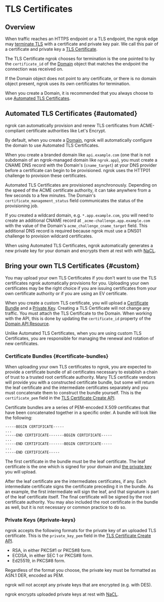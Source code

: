 # TLS Certificates

## Overview

When traffic reaches an HTTPS endpoint or a TLS endpoint, the ngrok edge may
[terminate TLS](/network-edge/#tls-termination) with a certificate and private
key pair. We call this pair of a certificate and private key a [TLS
Certificate](/concepts/#tls-certificate).

The TLS Certificate ngrok chooses for termination is the one pointed to by the
`certificate_id` of the [Domain](/api/resources/reserved-domains) object that
matches the endpoint the connection was received on.

If the Domain object does not point to any certificate, or there is no domain
object present, ngrok uses its own certificates for termination.

When you create a Domain, it is recommended that you always choose to use
[Automated TLS Certificates](#automated).

## Automated TLS Certificates {#automated}

ngrok can automatically provision and renew TLS certificates from
ACME-compliant certificate authorities like Let's Encrypt.

By default, when you create a [Domain](/concepts/#domain), ngrok will
automatically configure the domain to use Automated TLS Certificates.

When you create a branded domain like `api.example.com` (one that is not
subdomain of an ngrok-managed domain like `ngrok.app`), you must create a CNAME
DNS record with the Domain's (`cname_target`) at your DNS provider before a
certificate can begin to be provisioned. ngrok uses the HTTP01 challenge to
provision these certificates.

Automated TLS Certificates are provisioned asynchronously. Depending on the
speed of the ACME certificate authority, it can take anywhere from a few
seconds to a few minutes. The Domain's `certificate_management_status` field
communicates the status of the provisioning job.

If you created a wildcard domain, e.g. `*.app.example.com`, you will need to
create an additional CNAME record at `_acme-challenge.app.example.com` with the
value of the Domain's `acme_challenge_cname_target` field. This additional DNS
record is required because ngrok must use a DNS01 challenge to provision
wildcard certificates.

When using Automated TLS Certificates, ngrok automatically generates a new
private key for your domain and encrypts them at rest with with
[NaCL](https://nacl.cr.yp.to/).

## Bring your own TLS Certificates {#custom}

You may upload your own TLS Certificates if you don't want to use the TLS
certificates ngrok automatically provisions for you. Uploading your own
certificates may be the right choice if you are issuing certificates from your
own certificate authority or if you are using an EV certificate.

When you create a custom TLS certificate, you will upload a [Certificate
Bundle](#certificate-bundle) and a [Private Key](#private-key). Creating a TLS
Certificate will not change any traffic. You must attach the TLS Certificate to
the Domain. When working with the API, this is done by updating the
`certificate_id` property of the [Domain API
Resource](/api/resources/reserved-domains).

Unlike Automated TLS Certificates, when you are using custom TLS Certificates,
you are responsible for managing the renewal and rotation of new certificates.

### Certificate Bundles {#certificate-bundles}

When uploading your own TLS certificates to ngrok, you are expected to provide
a certificate bundle of all certificates necessary to establish a chain of
trust to a trusted root certificate authority. Many TLS certificate vendors
will provide you with a constructed certificate bundle, but some will return
the leaf certificate and the intermediate certificates separately and you must
concatenate them to construct the bundle yourself. This is the
`certificate_pem` field in the [TLS Certificate Create
API](/api/resources/tls-certificates/).

Certificate bundles are a series of PEM-encoded X.509 certificates that have
been concatenated together in a specific order. A bundle will look like the
following:

```pem
-----BEGIN CERTIFICATE-----
...
-----END CERTIFICATE-------BEGIN CERTIFICATE-----
...
-----END CERTIFICATE-------BEGIN CERTIFICATE-----
...
-----END CERTIFICATE-----
```

The first certificate in the bundle must be the leaf certificate. The leaf
certificate is the one which is signed for your domain and [the private
key](#private-keys) you will upload.

After the leaf certificate are the intermediates certificates, if any. Each
intermediate certificate signs the certificate preceding it in the bundle. As
an example, the first intermediate will sign the leaf, and that signature is
part of the leaf certificate itself. The final certificate will be signed by
the root certificate authority. You may also included the root certificate in
the bundle as well, but it is not necessary or common practice to do so.

### Private Keys {#private-keys}

ngrok accepts the following formats for the private key of an uploaded TLS
certificate. This is the `private_key_pem` field in the [TLS Certificate Create
API](/api/resources/tls-certificates/).

- RSA, in either PKCS#1 or PKCS#8 form.
- ECDSA, in either SEC 1 or PKCS#8 form.
- Ed25519, in PKCS#8 form.

Regardless of the format you choose, the private key must be formatted as ASN.1
DER, encoded as PEM.

ngrok will not accept any private keys that are encrypted (e.g. with DES).

ngrok encrypts uploaded private keys at rest with [NaCL](https://nacl.cr.yp.to/).

